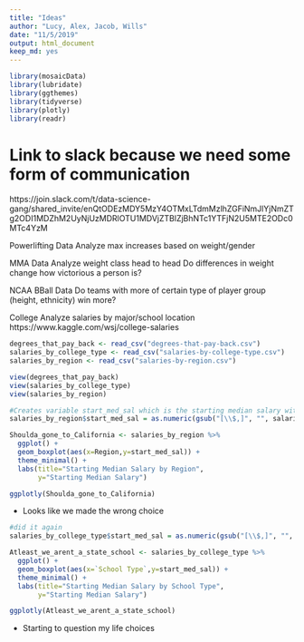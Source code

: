 ```yaml
---
title: "Ideas"
author: "Lucy, Alex, Jacob, Wills"
date: "11/5/2019"
output: html_document
keep_md: yes
---
```

```r
library(mosaicData) 
library(lubridate)
library(ggthemes)
library(tidyverse)
library(plotly)
library(readr)
```

# Link to slack because we need some form of communication

https://join.slack.com/t/data-science-gang/shared_invite/enQtODEzMDY5MzY4OTMxLTdmMzlhZGFiNmJlYjNmZTg2ODI1MDZhM2UyNjUzMDRlOTU1MDVjZTBlZjBhNTc1YTFjN2U5MTE2ODc0MTc4YzM

Powerlifting Data
  Analyze max increases based on weight/gender

MMA Data
  Analyze weight class head to head
  Do differences in weight change how victorious a person is?

NCAA BBall Data
  Do teams with more of certain type of player group (height, ethnicity) win more?
  
College
  Analyze salaries by major/school location
  https://www.kaggle.com/wsj/college-salaries 
 
```r
degrees_that_pay_back <- read_csv("degrees-that-pay-back.csv")
salaries_by_college_type <- read_csv("salaries-by-college-type.csv")
salaries_by_region <- read_csv("salaries-by-region.csv")

view(degrees_that_pay_back)
view(salaries_by_college_type)
view(salaries_by_region)
```
```r
#Creates variable start_med_sal which is the starting median salary without $ and , so it can be computed as a numerical variable
salaries_by_region$start_med_sal = as.numeric(gsub("[\\$,]", "", salaries_by_region$`Starting Median Salary`))

Shoulda_gone_to_California <- salaries_by_region %>% 
  ggplot() +
  geom_boxplot(aes(x=Region,y=start_med_sal)) +
  theme_minimal() +
  labs(title="Starting Median Salary by Region",
       y="Starting Median Salary")

ggplotly(Shoulda_gone_to_California)
```
 - Looks like we made the wrong choice 
 
```r
#did it again
salaries_by_college_type$start_med_sal = as.numeric(gsub("[\\$,]", "", salaries_by_college_type$`Starting Median Salary`))

Atleast_we_arent_a_state_school <- salaries_by_college_type %>% 
  ggplot() +
  geom_boxplot(aes(x=`School Type`,y=start_med_sal)) + 
  theme_minimal() +
  labs(title="Starting Median Salary by School Type",
       y="Starting Median Salary")

ggplotly(Atleast_we_arent_a_state_school)
```
 - Starting to question my life choices
 
 
  
